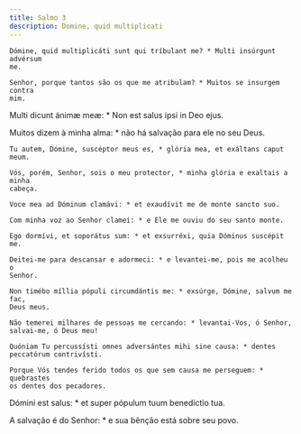 ```yaml
---
title: Salmo 3
description: Domine, quid multiplicati
---
```


<div class="side-by-side not-content">

    Dómine, quid multiplicáti sunt qui tríbulant me? * Multi insúrgunt advérsum
    me.

    Senhor, porque tantos são os que me atribulam? * Muitos se insurgem contra
    mim.
  </span>

Multi dicunt ánimæ meæ: * Non est salus ipsi in Deo ejus.

  <span>
    Muitos dizem à minha alma: * não há salvação para ele no seu Deus.

    Tu autem, Dómine, suscéptor meus es, * glória mea, et exáltans caput meum.

    Vós, porém, Senhor, sois o meu protector, * minha glória e exaltais a minha
    cabeça.

    Voce mea ad Dóminum clamávi: * et exaudívit me de monte sancto suo.

    Com minha voz ao Senhor clamei: * e Ele me ouviu do seu santo monte.

    Ego dormívi, et soporátus sum: * et exsurréxi, quia Dóminus suscépit me.

    Deitei-me para descansar e adormeci: * e levantei-me, pois me acolheu o
    Senhor.

    Non timébo míllia pópuli circumdántis me: * exsúrge, Dómine, salvum me fac,
    Deus meus.

    Não temerei milhares de pessoas me cercando: * levantai-Vos, ó Senhor,
    salvai-me, ó Deus meu!

    Quóniam Tu percussísti omnes adversántes mihi sine causa: * dentes
    peccatórum contrivísti.

    Porque Vós tendes ferido todos os que sem causa me perseguem: * quebrastes
    os dentes dos pecadores.
  </span>

Dómini est salus: * et super pópulum tuum benedíctio tua.

A salvação é do Senhor: * e sua bênção está sobre seu povo.

</div>
